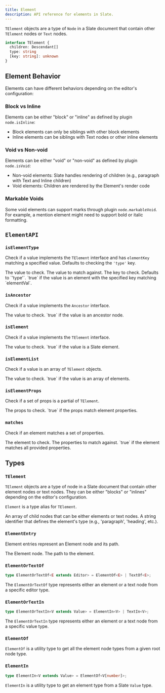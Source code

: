 ```yaml
---
title: Element
description: API reference for elements in Slate.
---
```


`TElement` objects are a type of `Node` in a Slate document that contain other `TElement` nodes or `Text` nodes.

```typescript
interface TElement {
  children: Descendant[]
  type: string
  [key: string]: unknown
}
```

## Element Behavior

Elements can have different behaviors depending on the editor's configuration:

### Block vs Inline

Elements can be either "block" or "inline" as defined by plugin `node.isInline`:

- Block elements can only be siblings with other block elements
- Inline elements can be siblings with Text nodes or other inline elements

### Void vs Non-void

Elements can be either "void" or "non-void" as defined by plugin `node.isVoid`:

- Non-void elements: Slate handles rendering of children (e.g., paragraph with Text and Inline children)
- Void elements: Children are rendered by the Element's render code

### Markable Voids

Some void elements can support marks through plugin `node.markableVoid`. For example, a mention element might need to support bold or italic formatting.

## `ElementAPI`

### `isElementType`

Check if a value implements the `TElement` interface and has `elementKey` matching a specified value. Defaults to checking the `'type'` key.

<API name="isElementType">
<APIParameters>
  <APIItem name="value" type="any">
    The value to check.
  </APIItem>
  <APIItem name="elementVal" type="string">
    The value to match against.
  </APIItem>
  <APIItem name="elementKey" type="string" optional>
    The key to check. Defaults to `'type'`.
  </APIItem>
</APIParameters>

<APIReturns type="boolean">
  `true` if the value is an element with the specified key matching `elementVal`.
</APIReturns>
</API>

### `isAncestor`

Check if a value implements the `Ancestor` interface.

<API name="isAncestor">
<APIParameters>
  <APIItem name="value" type="any">
    The value to check.
  </APIItem>
</APIParameters>

<APIReturns type="boolean">
  `true` if the value is an ancestor node.
</APIReturns>
</API>

### `isElement`

Check if a value implements the `TElement` interface.

<API name="isElement">
<APIParameters>
  <APIItem name="value" type="any">
    The value to check.
  </APIItem>
</APIParameters>

<APIReturns type="boolean">
  `true` if the value is a Slate element.
</APIReturns>
</API>

### `isElementList`

Check if a value is an array of `TElement` objects.

<API name="isElementList">
<APIParameters>
  <APIItem name="value" type="any">
    The value to check.
  </APIItem>
</APIParameters>

<APIReturns type="boolean">
  `true` if the value is an array of elements.
</APIReturns>
</API>

### `isElementProps`

Check if a set of props is a partial of `TElement`.

<API name="isElementProps">
<APIParameters>
  <APIItem name="props" type="any">
    The props to check.
  </APIItem>
</APIParameters>

<APIReturns type="boolean">
  `true` if the props match element properties.
</APIReturns>
</API>

### `matches`

Check if an element matches a set of properties.

<API name="matches">
<APIParameters>
  <APIItem name="element" type="TElement">
    The element to check.
  </APIItem>
  <APIItem name="props" type="Partial<TElement>">
    The properties to match against.
  </APIItem>
</APIParameters>

<APIReturns type="boolean">
  `true` if the element matches all provided properties.
</APIReturns>
</API>

## Types

### `TElement`

`TElement` objects are a type of node in a Slate document that contain other element nodes or text nodes. They can be either "blocks" or "inlines" depending on the editor's configuration.

`Element` is a type alias for `TElement`.

<API name="TElement">
<APIAttributes>
  <APIItem name="children" type="Descendant[]">
    An array of child nodes that can be either elements or text nodes.
  </APIItem>
  <APIItem name="type" type="string">
    A string identifier that defines the element's type (e.g., 'paragraph', 'heading', etc.).
  </APIItem>
</APIAttributes>
</API>

### `ElementEntry`

Element entries represent an Element node and its path.

<API name="ElementEntry">
<APIAttributes>
  <APIItem name="0" type="Element">
    The Element node.
  </APIItem>
  <APIItem name="1" type="Path">
    The path to the element.
  </APIItem>
</APIAttributes>
</API>

### `ElementOrTextOf`

```ts
type ElementOrTextOf<E extends Editor> = ElementOf<E> | TextOf<E>;
```

The `ElementOrTextOf` type represents either an element or a text node from a specific editor type.

### `ElementOrTextIn`

```ts
type ElementOrTextIn<V extends Value> = ElementIn<V> | TextIn<V>;
```

The `ElementOrTextIn` type represents either an element or a text node from a specific value type.

### `ElementOf`

`ElementOf` is a utility type to get all the element node types from a given root node type.

### `ElementIn`

```ts
type ElementIn<V extends Value> = ElementOf<V[number]>;
```

`ElementIn` is a utility type to get an element type from a Slate `Value` type.
```